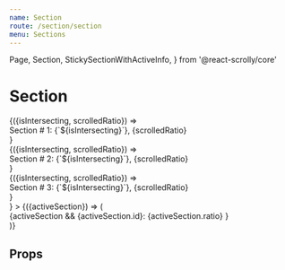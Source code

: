 ```yaml
---
name: Section
route: /section/section
menu: Sections
---
```


  Page,
  Section,
  StickySectionWithActiveInfo,
} from '@react-scrolly/core'


# Section
<Playground>
  <div style={{ width: '100%', background: 'linear-gradient(135deg, #f5f7fa 0%, #c3cfe2 100%)' }}>
    <Page>
      <StickySectionWithActiveInfo
        renderNonSticky={
          <>
            <Section trackingId="section1" style={sectionStyle}>
              {({isIntersecting, scrolledRatio}) => <div>Section # 1: {`${isIntersecting}`}, {scrolledRatio}</div>}
            </Section>
            <Section trackingId="section2" style={sectionStyle}>
              {({isIntersecting, scrolledRatio}) => <div>Section # 2: {`${isIntersecting}`}, {scrolledRatio}</div>}
            </Section>
            <Section trackingId="section3" style={sectionStyle}>
              {({isIntersecting, scrolledRatio}) => <div>Section # 3: {`${isIntersecting}`}, {scrolledRatio}</div>}
            </Section>
          </>
        }
      >
        {({activeSection}) => (
          <div style={{
              width: '50%',
              height: '100%',
              margin: '0 auto',
              background: 'linear-gradient(to right, #43e97b 0%, #38f9d7 100%)',
              display: 'flex',
              justifyContent: 'center',
              alignContent: 'center',
              flexDirection: 'column',
            }}
          >
            {activeSection &&
              <span>{activeSection.id}: {activeSection.ratio}</span>
            }
          </div>
        )}
      </StickySectionWithActiveInfo>
    </Page>
  </div>
</Playground>


## Props

<PropsTable of={Section} />
